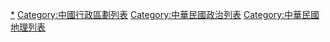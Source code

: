 [[Category:中華民國行政區劃|*]]
[[Category:中國行政區劃列表|Category:中國行政區劃列表]]
[[Category:中華民國政治列表|Category:中華民國政治列表]]
[[Category:中華民國地理列表|Category:中華民國地理列表]]